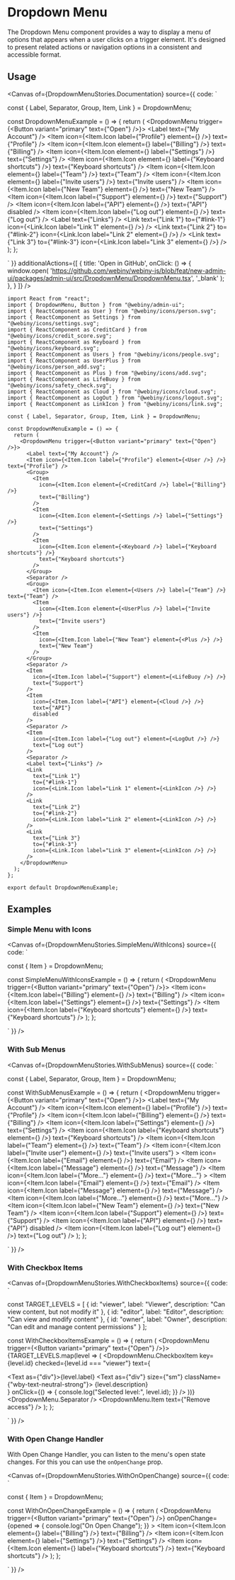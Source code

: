 

<Meta of={DropdownMenuStories} />

# Dropdown Menu

The Dropdown Menu component provides a way to display a menu of options that appears when a user clicks on a trigger element. It's designed to present related actions or navigation options in a consistent and accessible format.

## Usage

<Canvas of={DropdownMenuStories.Documentation} source={{ code: `

const { Label, Separator, Group, Item, Link } = DropdownMenu;

const DropdownMenuExample = () => {
  return (
    <DropdownMenu trigger={<Button variant="primary" text={"Open"} />}>
      <Label text={"My Account"} />
      <Item icon={<Item.Icon label={"Profile"} element={<User />} />} text={"Profile"} />
      <Group>
        <Item
          icon={<Item.Icon element={<CreditCard />} label={"Billing"} />}
          text={"Billing"}
        />
        <Item
          icon={<Item.Icon element={<Settings />} label={"Settings"} />}
          text={"Settings"}
        />
        <Item
          icon={<Item.Icon element={<Keyboard />} label={"Keyboard shortcuts"} />}
          text={"Keyboard shortcuts"}
        />
      </Group>
      <Separator />
      <Group>
        <Item icon={<Item.Icon element={<Users />} label={"Team"} />} text={"Team"} />
        <Item
          icon={<Item.Icon element={<UserPlus />} label={"Invite users"} />}
          text={"Invite users"}
        />
        <Item
          icon={<Item.Icon label={"New Team"} element={<Plus />} />}
          text={"New Team"}
        />
      </Group>
      <Separator />
      <Item
        icon={<Item.Icon label={"Support"} element={<LifeBuoy />} />}
        text={"Support"}
      />
      <Item
        icon={<Item.Icon label={"API"} element={<Cloud />} />}
        text={"API"}
        disabled
      />
      <Separator />
      <Item
        icon={<Item.Icon label={"Log out"} element={<LogOut />} />}
        text={"Log out"}
      />
      <Separator />
      <Label text={"Links"} />
      <Link
        text={"Link 1"}
        to={"#link-1"}
        icon={<Link.Icon label="Link 1" element={<LinkIcon />} />}
      />
      <Link
        text={"Link 2"}
        to={"#link-2"}
        icon={<Link.Icon label="Link 2" element={<LinkIcon />} />}
      />
      <Link
        text={"Link 3"}
        to={"#link-3"}
        icon={<Link.Icon label="Link 3" element={<LinkIcon />} />}
      />
    </DropdownMenu>
  );
};


` }}
  additionalActions={[
    {
      title: 'Open in GitHub',
      onClick: () => {
        window.open(
          'https://github.com/webiny/webiny-js/blob/feat/new-admin-ui/packages/admin-ui/src/DropdownMenu/DropdownMenu.tsx',
          '_blank'
        );
      },
    }
  ]}
/>

<Controls of={DropdownMenuStories.Documentation} />

```tsx
import React from "react";
import { DropdownMenu, Button } from "@webiny/admin-ui";
import { ReactComponent as User } from "@webiny/icons/person.svg";
import { ReactComponent as Settings } from "@webiny/icons/settings.svg";
import { ReactComponent as CreditCard } from "@webiny/icons/credit_score.svg";
import { ReactComponent as Keyboard } from "@webiny/icons/keyboard.svg";
import { ReactComponent as Users } from "@webiny/icons/people.svg";
import { ReactComponent as UserPlus } from "@webiny/icons/person_add.svg";
import { ReactComponent as Plus } from "@webiny/icons/add.svg";
import { ReactComponent as LifeBuoy } from "@webiny/icons/safety_check.svg";
import { ReactComponent as Cloud } from "@webiny/icons/cloud.svg";
import { ReactComponent as LogOut } from "@webiny/icons/logout.svg";
import { ReactComponent as LinkIcon } from "@webiny/icons/link.svg";

const { Label, Separator, Group, Item, Link } = DropdownMenu;

const DropdownMenuExample = () => {
  return (
    <DropdownMenu trigger={<Button variant="primary" text={"Open"} />}>
      <Label text={"My Account"} />
      <Item icon={<Item.Icon label={"Profile"} element={<User />} />} text={"Profile"} />
      <Group>
        <Item
          icon={<Item.Icon element={<CreditCard />} label={"Billing"} />}
          text={"Billing"}
        />
        <Item
          icon={<Item.Icon element={<Settings />} label={"Settings"} />}
          text={"Settings"}
        />
        <Item
          icon={<Item.Icon element={<Keyboard />} label={"Keyboard shortcuts"} />}
          text={"Keyboard shortcuts"}
        />
      </Group>
      <Separator />
      <Group>
        <Item icon={<Item.Icon element={<Users />} label={"Team"} />} text={"Team"} />
        <Item
          icon={<Item.Icon element={<UserPlus />} label={"Invite users"} />}
          text={"Invite users"}
        />
        <Item
          icon={<Item.Icon label={"New Team"} element={<Plus />} />}
          text={"New Team"}
        />
      </Group>
      <Separator />
      <Item
        icon={<Item.Icon label={"Support"} element={<LifeBuoy />} />}
        text={"Support"}
      />
      <Item
        icon={<Item.Icon label={"API"} element={<Cloud />} />}
        text={"API"}
        disabled
      />
      <Separator />
      <Item
        icon={<Item.Icon label={"Log out"} element={<LogOut />} />}
        text={"Log out"}
      />
      <Separator />
      <Label text={"Links"} />
      <Link
        text={"Link 1"}
        to={"#link-1"}
        icon={<Link.Icon label="Link 1" element={<LinkIcon />} />}
      />
      <Link
        text={"Link 2"}
        to={"#link-2"}
        icon={<Link.Icon label="Link 2" element={<LinkIcon />} />}
      />
      <Link
        text={"Link 3"}
        to={"#link-3"}
        icon={<Link.Icon label="Link 3" element={<LinkIcon />} />}
      />
    </DropdownMenu>
  );
};

export default DropdownMenuExample;
```

## Examples

### Simple Menu with Icons

<Canvas of={DropdownMenuStories.SimpleMenuWithIcons} source={{ code: `

const { Item } = DropdownMenu;

const SimpleMenuWithIconsExample = () => {
  return (
    <DropdownMenu trigger={<Button variant="primary" text={"Open"} />}>
      <Item
        icon={<Item.Icon label={"Billing"} element={<CreditCard />} />}
        text={"Billing"}
      />
      <Item
        icon={<Item.Icon label={"Settings"} element={<Settings />} />}
        text={"Settings"}
      />
      <Item
        icon={<Item.Icon label={"Keyboard shortcuts"} element={<Keyboard />} />}
        text={"Keyboard shortcuts"}
      />
    </DropdownMenu>
  );
};

` }} />

### With Sub Menus

<Canvas of={DropdownMenuStories.WithSubMenus} source={{ code: `

const { Label, Separator, Group, Item } = DropdownMenu;

const WithSubMenusExample = () => {
  return (
    <DropdownMenu trigger={<Button variant="primary" text={"Open"} />}>
      <Label text={"My Account"} />
      <Item icon={<Item.Icon element={<User />} label={"Profile"} />} text={"Profile"} />
      <Group>
        <Item
          icon={<Item.Icon label={"Billing"} element={<CreditCard />} />}
          text={"Billing"}
        />
        <Item
          icon={<Item.Icon label={"Settings"} element={<Settings />} />}
          text={"Settings"}
        />
        <Item
          icon={<Item.Icon label={"Keyboard shortcuts"} element={<Keyboard />} />}
          text={"Keyboard shortcuts"}
        />
      </Group>
      <Separator />
      <Group>
        <Item icon={<Item.Icon label={"Team"} element={<Users />} />} text={"Team"} />
        <Item
          icon={<Item.Icon label={"Invite user"} element={<UserPlus />} />}
          text={"Invite users"}
        >
          <Item
            icon={<Item.Icon label={"Email"} element={<Mail />} />}
            text={"Email"}
          />
          <Item
            icon={<Item.Icon label={"Message"} element={<MessageSquare />} />}
            text={"Message"}
          />
          <Separator />
          <Item
            icon={<Item.Icon label={"More..."} element={<PlusCircle />} />}
            text={"More..."}
          >
            <Item
              icon={<Item.Icon label={"Email"} element={<Mail />} />}
              text={"Email"}
            />
            <Item
              icon={<Item.Icon label={"Message"} element={<MessageSquare />} />}
              text={"Message"}
            />
            <Separator />
            <Item
              icon={<Item.Icon label={"More..."} element={<PlusCircle />} />}
              text={"More..."}
            />
          </Item>
        </Item>
        <Item
          icon={<Item.Icon label={"New Team"} element={<Plus />} />}
          text={"New Team"}
        />
      </Group>
      <Separator />
      <Item
        icon={<Item.Icon label={"Support"} element={<LifeBuoy />} />}
        text={"Support"}
      />
      <Item
        icon={<Item.Icon label={"API"} element={<Cloud />} />}
        text={"API"}
        disabled
      />
      <Separator />
      <Item
        icon={<Item.Icon label={"Log out"} element={<LogOut />} />}
        text={"Log out"}
      />
    </DropdownMenu>
  );
};

` }} />

### With Checkbox Items

<Canvas of={DropdownMenuStories.WithCheckboxItems} source={{ code: `

const TARGET_LEVELS = [
  {
    id: "viewer",
    label: "Viewer",
    description: "Can view content, but not modify it"
  },
  {
    id: "editor",
    label: "Editor",
    description: "Can view and modify content"
  },
  {
    id: "owner",
    label: "Owner",
    description: "Can edit and manage content permissions"
  }
];

const WithCheckboxItemsExample = () => {
  return (
    <DropdownMenu trigger={<Button variant="primary" text={"Open"} />}>
      {TARGET_LEVELS.map(level => (
        <DropdownMenu.CheckboxItem
          key={level.id}
          checked={level.id === "viewer"}
          text={
            <div>
              <Text as={"div"}>{level.label}</Text>
              <Text as={"div"} size={"sm"} className={"wby-text-neutral-strong"}>
                {level.description}
              </Text>
            </div>
          }
          onClick={() => {
            console.log("Selected level:", level.id);
          }}
        />
      ))}
      <DropdownMenu.Separator />
      <DropdownMenu.Item text={"Remove access"} />
    </DropdownMenu>
  );
};

` }} />

### With Open Change Handler
With Open Change Handler, you can listen to the menu's open state changes.
For this you can use the `onOpenChange` prop.

<Canvas of={DropdownMenuStories.WithOnOpenChange} source={{ code: `

const { Item } = DropdownMenu;

const WithOnOpenChangeExample = () => {
  return (
    <DropdownMenu
      trigger={<Button variant="primary" text={"Open"} />}
      onOpenChange={opened => {
        console.log("On Open Change");
      }}
    >
      <Item
        icon={<Item.Icon element={<CreditCard />} label={"Billing"} />}
        text={"Billing"}
      />
      <Item
        icon={<Item.Icon element={<Settings />} label={"Settings"} />}
        text={"Settings"}
      />
      <Item
        icon={<Item.Icon element={<Keyboard />} label={"Keyboard shortcuts"} />}
        text={"Keyboard shortcuts"}
      />
    </DropdownMenu>
  );
};

` }} />
